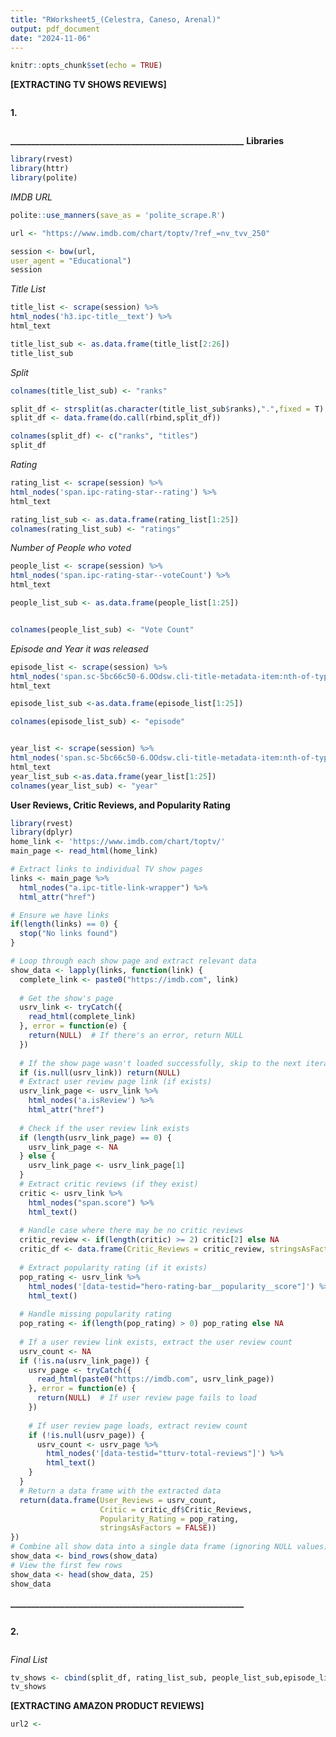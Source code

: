 ```yaml
---
title: "RWorksheet5_(Celestra, Caneso, Arenal)"
output: pdf_document
date: "2024-11-06"
---
```


```r
knitr::opts_chunk$set(echo = TRUE)
```
**[EXTRACTING TV SHOWS REVIEWS]**
```r
```
**1.**
```r

```
**________________________________________________________**
**Libraries**
```r
library(rvest)
library(httr)
library(polite)
```

*IMDB URL*
```r
polite::use_manners(save_as = 'polite_scrape.R')

url <- "https://www.imdb.com/chart/toptv/?ref_=nv_tvv_250"

session <- bow(url,
user_agent = "Educational")
session

```

*Title List*
```r
title_list <- scrape(session) %>%
html_nodes('h3.ipc-title__text') %>%
html_text

title_list_sub <- as.data.frame(title_list[2:26])
title_list_sub
```

*Split*
```r
colnames(title_list_sub) <- "ranks"

split_df <- strsplit(as.character(title_list_sub$ranks),".",fixed = T)
split_df <- data.frame(do.call(rbind,split_df))

colnames(split_df) <- c("ranks", "titles")
split_df
```

*Rating*
```r
rating_list <- scrape(session) %>%
html_nodes('span.ipc-rating-star--rating') %>%
html_text

rating_list_sub <- as.data.frame(rating_list[1:25])
colnames(rating_list_sub) <- "ratings"

```

*Number of People who voted*
```r
people_list <- scrape(session) %>%
html_nodes('span.ipc-rating-star--voteCount') %>%
html_text

people_list_sub <- as.data.frame(people_list[1:25])


colnames(people_list_sub) <- "Vote Count"
```

*Episode and Year it was released*
```r
episode_list <- scrape(session) %>%
html_nodes('span.sc-5bc66c50-6.OOdsw.cli-title-metadata-item:nth-of-type(2)') %>%
html_text

episode_list_sub <-as.data.frame(episode_list[1:25])

colnames(episode_list_sub) <- "episode"


year_list <- scrape(session) %>%
html_nodes('span.sc-5bc66c50-6.OOdsw.cli-title-metadata-item:nth-of-type(1)') %>%
html_text
year_list_sub <-as.data.frame(year_list[1:25])
colnames(year_list_sub) <- "year"

```

**User Reviews, Critic Reviews, and Popularity Rating**
```r
library(rvest)
library(dplyr)
home_link <- 'https://www.imdb.com/chart/toptv/'
main_page <- read_html(home_link)

# Extract links to individual TV show pages
links <- main_page %>%
  html_nodes("a.ipc-title-link-wrapper") %>%
  html_attr("href")

# Ensure we have links
if(length(links) == 0) {
  stop("No links found")
}

# Loop through each show page and extract relevant data
show_data <- lapply(links, function(link) {
  complete_link <- paste0("https://imdb.com", link)
  
  # Get the show's page
  usrv_link <- tryCatch({
    read_html(complete_link)
  }, error = function(e) {
    return(NULL)  # If there's an error, return NULL
  })
  
  # If the show page wasn't loaded successfully, skip to the next iteration
  if (is.null(usrv_link)) return(NULL)
  # Extract user review page link (if exists)
  usrv_link_page <- usrv_link %>%
    html_nodes('a.isReview') %>%
    html_attr("href")
  
  # Check if the user review link exists
  if (length(usrv_link_page) == 0) {
    usrv_link_page <- NA
  } else {
    usrv_link_page <- usrv_link_page[1]
  }
  # Extract critic reviews (if they exist)
  critic <- usrv_link %>%
    html_nodes("span.score") %>%
    html_text()
  
  # Handle case where there may be no critic reviews
  critic_review <- if(length(critic) >= 2) critic[2] else NA
  critic_df <- data.frame(Critic_Reviews = critic_review, stringsAsFactors = FALSE)
  
  # Extract popularity rating (if it exists)
  pop_rating <- usrv_link %>%
    html_nodes('[data-testid="hero-rating-bar__popularity__score"]') %>%
    html_text()
  
  # Handle missing popularity rating
  pop_rating <- if(length(pop_rating) > 0) pop_rating else NA
  
  # If a user review link exists, extract the user review count
  usrv_count <- NA
  if (!is.na(usrv_link_page)) {
    usrv_page <- tryCatch({
      read_html(paste0("https://imdb.com", usrv_link_page))
    }, error = function(e) {
      return(NULL)  # If user review page fails to load
    })
    
    # If user review page loads, extract review count
    if (!is.null(usrv_page)) {
      usrv_count <- usrv_page %>%
        html_nodes('[data-testid="tturv-total-reviews"]') %>%
        html_text()
    }
  }
  # Return a data frame with the extracted data
  return(data.frame(User_Reviews = usrv_count, 
                    Critic = critic_df$Critic_Reviews, 
                    Popularity_Rating = pop_rating, 
                    stringsAsFactors = FALSE))
})
# Combine all show data into a single data frame (ignoring NULL values)
show_data <- bind_rows(show_data)
# View the first few rows
show_data <- head(show_data, 25)
show_data
```
**________________________________________________________**
```r
```
**2.**
```r

```

*Final List*
```r
tv_shows <- cbind(split_df, rating_list_sub, people_list_sub,episode_list_sub, year_list_sub)
tv_shows

```





**[EXTRACTING AMAZON PRODUCT REVIEWS]**
```r
url2 <- 
```


